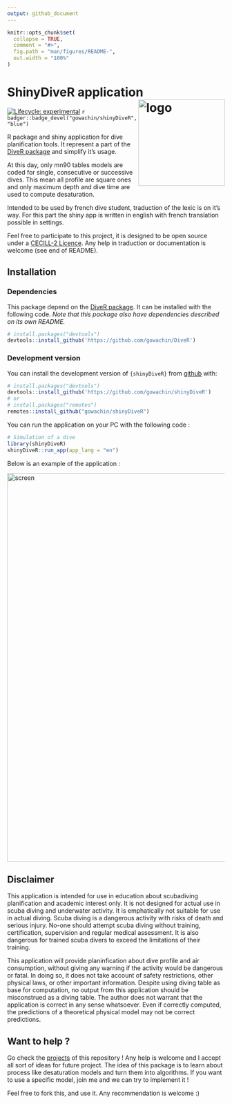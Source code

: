 ```yaml
---
output: github_document
---
```


<!-- README.md is generated from README.Rmd. Please edit that file -->

```r
knitr::opts_chunk$set(
  collapse = TRUE,
  comment = "#>",
  fig.path = "man/figures/README-",
  out.width = "100%"
)
```

# ShinyDiveR application <img src="https://raw.githubusercontent.com/gowachin/DiveR/master/inst/images/DiveR_hex.png" alt="logo" align="right" height=200px/>

<!-- badges: start -->

[![Lifecycle: experimental](https://img.shields.io/badge/lifecycle-experimental-orange.svg)](https://www.tidyverse.org/lifecycle/#experimental)
`r badger::badge_devel("gowachin/shinyDiveR", "blue")`
<!-- [![R build status](https://github.com/gowachin/shinyDiveR/workflows/R-CMD-check/badge.svg)](https://github.com/gowachin/shinyDiveR/actions) -->

<!-- badges: end -->

R package and shiny application for dive planification tools. It represent a part of the [DiveR package](https://github.com/gowachin/DiveR) and simplify it's usage.

At this day, only mn90 tables models are coded for single, consecutive or successive dives. This mean all profile are square ones and only maximum depth and dive time are used to compute desaturation.

Intended to be used by french dive student, traduction of the lexic is on it's way. For this part the shiny app is written in english with french translation possible in settings.

Feel free to participate to this project, it is designed to be open source under a [CECILL-2 Licence](https://github.com/gowachin/DiveR/blob/master/LICENCE-CECILL-2.1.txt). Any help in traduction or documentation is welcome (see end of README).


## Installation

### Dependencies

This package depend on the [DiveR package](https://github.com/gowachin/DiveR). It can be installed with the following code. *Note that this package also have dependencies described on its own README.*

```r
# install.packages("devtools")
devtools::install_github('https://github.com/gowachin/DiveR')
```

### Development version

You can install the development version of `{shinyDiveR}` from [github](https://github.com/gowachin/shinyDiveR) with:

```r
# install.packages("devtools")
devtools::install_github('https://github.com/gowachin/shinyDiveR')
# or 
# install.packages("remotes")
remotes::install_github("gowachin/shinyDiveR")
```

You can run the application on your PC with the following code :

```r
# Simulation of a dive
library(shinyDiveR)
shinyDiveR::run_app(app_lang = "en")
```

Below is an example of the application :

<img src="https://raw.githubusercontent.com/gowachin/shinyDiveR/golem/inst/images/shinyDiveR.png" alt="screen" height=900px/>

<!-- You can install the released version of shinyDiveR from [CRAN](https://CRAN.R-project.org) with:

``` r
install.packages("shinyDiveR")
```

 -->

## Disclaimer 
This application is intended for use in education about scubadiving planification and academic interest only. It is not designed for actual use in scuba diving and underwater activity. It is emphatically not suitable for use in actual diving. Scuba diving is a dangerous activity with risks of death and serious injury. No-one should attempt scuba diving without training, certification, supervision and regular medical assessment. It is also dangerous for trained scuba divers to exceed the limitations of their training. 

This application will provide planinfication about dive profile and air consumption, without giving any warning if the activity would be dangerous or fatal. In doing so, it does not take account of safety restrictions, other physical laws, or other important information. 
Despite using diving table as base for computation, no output from this application should be misconstrued as a diving table. The author does not warrant that the application is correct in any sense whatsoever. Even if correctly computed, the predictions of a theoretical physical model may not be correct predictions.


## Want to help ?

Go check the [projects](https://github.com/gowachin/shinyDiveR/projects) of this repository ! Any help is welcome and I accept all sort of ideas for future project. The idea of this package is to learn about process like desaturation models and turn them into algorithms. If you want to use a specific model, join me and we can try to implement it !

Feel free to fork this, and use it. Any recommendation is welcome :)
